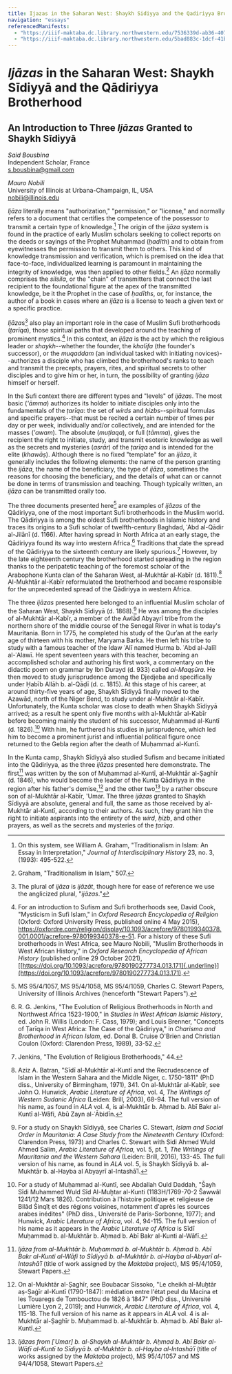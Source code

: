 ```yaml
---
title: Ijazas in the Saharan West: Shaykh Sidiyya and the Qadiriyya Brotherhood
navigation: "essays"
referencedManifests:
  - "https://iiif-maktaba.dc.library.northwestern.edu/7536339d-ab36-4079-a206-2d46f78053dc.json"
  - "https://iiif-maktaba.dc.library.northwestern.edu/5bad883c-1dcf-41b9-8d07-4010ea62ad1f.json"
---
```



# *Ijāzas* in the Saharan West: Shaykh Sīdiyyā and the Qādiriyya Brotherhood

## An Introduction to Three *Ijāzas* Granted to Shaykh Sīdiyyā 

*Said Bousbina*  
Independent Scholar, France  
s.bousbina@gmail.com

*Mauro Nobili*  
University of Illinois at Urbana-Champaign, IL, USA  
nobili@illinois.edu

*Ijāza* literally means "authorization," "permission," or "license," and normally refers to a document that certifies the competence of the possessor to transmit a certain type of knowledge.[^1] The origin of the *ijāza* system is found in the practice of early Muslim scholars seeking to collect reports on the deeds or sayings of the Prophet Muḥammad (*ḥadīth*) and to obtain from eyewitnesses the permission to transmit them to others. This kind of knowledge transmission and verification, which is premised on the idea that face-to-face, individualized learning is paramount in maintaining the integrity of knowledge, was then applied to other fields.[^2] An *ijāza* normally comprises the *silsila*, or the "chain" of transmitters that connect the last recipient to the foundational figure at the apex of the transmitted knowledge, be it the Prophet in the case of *ḥadīths*, or, for instance, the author of a book in cases where an *ijāza* is a license to teach a given text or a specific practice.

*Ijāza*s[^3] also play an important role in the case of Muslim Sufi brotherhoods (*ṭarīqa*), those spiritual paths that developed around the teaching of prominent mystics.[^4] In this context, an *ijāza* is the act by which the religious leader or *shaykh*--whether the founder, the *khalīfa* (the founder's successor), or the *muqaddam* (an individual tasked with initiating novices)--authorizes a disciple who has climbed the brotherhood's ranks to teach and transmit the precepts, prayers, rites, and spiritual secrets to other disciples and to give him or her, in turn, the possibility of granting *ijāza* himself or herself.

In the Sufi context there are different types and "levels" of *ijāzas*. The most basic (*'āmma*) authorizes its holder to initiate disciples only into the fundamentals of the *ṭarīqa*: the set of *wirds* and *ḥizbs*--spiritual formulas and specific prayers--that must be recited a certain number of times per day or per week, individually and/or collectively, and are intended for the masses (*'awam*). The absolute (*muṭlaqa*), or full (*tāmma*), gives the recipient the right to initiate, study, and transmit esoteric knowledge as well as the secrets and mysteries (*asrār*) of the *ṭarīqa* and is intended for the elite (*khawāṣ*). Although there is no fixed "template" for an *ijāza*, it generally includes the following elements: the name of the person granting the *ijāza*, the name of the beneficiary, the type of *ijāza*, sometimes the reasons for choosing the beneficiary, and the details of what can or cannot be done in terms of transmission and teaching. Though typically written, an *ijāza* can be transmitted orally too.

The three documents presented here[^5] are examples of *ijāzas* of the Qādiriyya, one of the most important Sufi brotherhoods in the Muslim world. The Qādiriyya is among the oldest Sufi brotherhoods in Islamic history and traces its origins to a Sufi scholar of twelfth-century Baghdad, ʿAbd al-Qādir al-Jilānī (d. 1166). After having spread in North Africa at an early stage, the Qādiriyya found its way into western Africa.[^6] Traditions that date the spread of the Qādiriyya to the sixteenth century are likely spurious.[^7] However, by the late eighteenth century the brotherhood started spreading in the region thanks to the peripatetic teaching of the foremost scholar of the Arabophone Kunta clan of the Saharan West, al-Mukhtār al-Kabīr (d. 1811).[^8] Al-Mukhtār al-Kabīr reformulated the brotherhood and became responsible for the unprecedented spread of the Qādiriyya in western Africa.

The three *ijāzas* presented here belonged to an influential Muslim scholar of the Saharan West, Shaykh Sīdiyyā (d. 1868).[^9] He was among the disciples of al-Mukhtār al-Kabīr, a member of the Awlād Abyayrī tribe from the northern shore of the middle course of the Senegal River in what is today's Mauritania. Born in 1775, he completed his study of the Qurʾan at the early age of thirteen with his mother, Maryama Barka. He then left his tribe to study with a famous teacher of the Idaw ʿAlī named Ḥurma b. ʿAbd al-Jalīl al-ʿAlawī. He spent seventeen years with this teacher, becoming an accomplished scholar and authoring his first work, a commentary on the didactic poem on grammar by Ibn Durayd (d. 933) called *al-Maqṣūra*. He then moved to study jurisprudence among the Djedjeba and specifically under Ḥabīb Allāh b. al-Qāḍī (d. c. 1815). At this stage of his career, at around thirty-five years of age, Shaykh Sīdiyyā finally moved to the Azawād, north of the Niger Bend, to study under al-Mukhtār al-Kabīr. Unfortunately, the Kunta scholar was close to death when Shaykh Sīdiyyā arrived; as a result he spent only five months with al-Mukhtār al-Kabīr before becoming mainly the student of his successor, Muḥammad al-Kuntī (d. 1826).[^10] With him, he furthered his studies in jurisprudence, which led him to become a prominent jurist and influential political figure once returned to the Gebla region after the death of Muḥammad al-Kuntī.

In the Kunta camp, Shaykh Sīdiyyā also studied Sufism and became initiated into the Qādiriyya, as the three *ijāzas* presented here demonstrate. The first[^11] was written by the son of Muḥammad al-Kuntī, al-Mukhtār al-Ṣaghīr (d. 1846), who would become the leader of the Kunta Qādiriyya in the region after his father's demise,[^12] and the other two[^13] by a rather obscure son of al-Mukhtār al-Kabīr, 'Umar. The three *ijāzas* granted to Shaykh Sīdiyyā are absolute, general and full, the same as those received by al-Mukhtār al-Kuntī, according to their authors. As such, they grant him the right to initiate aspirants into the entirety of the *wird*, *ḥizb*, and other prayers, as well as the secrets and mysteries of the *ṭarīqa*.

[^1]: On this system, see William A. Graham, "Traditionalism in Islam: An Essay in Interpretation," *Journal of Interdisciplinary History* 23, no. 3, (1993): 495-522.

[^2]: Graham, "Traditionalism in Islam," 507.

[^3]: The plural of *ijāza* is *ijāzāt*, though here for ease of reference we use the anglicized plural, "*ijāzas*."

[^4]: For an introduction to Sufism and Sufi brotherhoods see, David Cook, "Mysticism in Sufi Islam," in *Oxford Research Encyclopedia of Religion* (Oxford: Oxford University Press, published online 4 May 2015), <https://oxfordre.com/religion/display/10.1093/acrefore/9780199340378.001.0001/acrefore-9780199340378-e-51>. For a history of these Sufi brotherhoods in West Africa, see Mauro Nobili, "Muslim Brotherhoods in West African History," in *Oxford Research Encyclopedia of African History* (published online 29 October 2021), [[https://doi.org/10.1093/acrefore/9780190277734.013.171]{.underline}](https://doi.org/10.1093/acrefore/9780190277734.013.171).

[^5]: MS 95/4/1057, MS 95/4/1058, MS 95/4/1059, Charles C. Stewart Papers, University of Illinois Archives (henceforth "Stewart Papers").

[^6]: R. G. Jenkins, "The Evolution of Religious Brotherhoods in North and Northwest Africa 1523-1900," in *Studies in West African Islamic History*, ed. John R. Willis (London: F. Cass, 1979); and Louis Brenner, "Concepts of Ṭarīqa in West Africa: The Case of the Qādiriyya," in *Charisma and Brotherhood in African Islam*, ed. Donal B. Cruise O'Brien and Christian Coulon (Oxford: Clarendon Press, 1989), 33-52.

[^7]: Jenkins, "The Evolution of Religious Brotherhoods," 44.

[^8]: Aziz A. Batran, "Sīdī al-Mukhtār al-Kuntī and the Recrudescence of Islam in the Western Sahara and the Middle Niger, c. 1750-1811" (PhD diss., University of Birmingham, 1971), 341. On al-Mukhtār al-Kabīr, see John O. Hunwick, *Arabic Literature of Africa*, vol. 4, *The Writings of Western Sudanic Africa* (Leiden: Brill, 2003), 68-94. The full version of his name, as found in *ALA* vol. 4, is al-Mukhtār b. Aḥmad b. Abī Bakr al-Kuntī al-Wāfi, Abū Zayn al-ʿĀbidīn.

[^9]: For a study on Shaykh Sīdiyyā, see Charles C. Stewart, *Islam and Social Order in Mauritania: A Case Study from the Nineteenth Century* (Oxford: Clarendon Press, 1973) and Charles C. Stewart with Sidi Ahmed Wuld Ahmed Salim, *Arabic Literature of Africa,* vol. 5, pt. 1, *The Writings of Mauritania and the Western Sahara* (Leiden: Brill, 2016), 133-45. The full version of his name, as found in *ALA* vol. 5, is Shaykh Sīdiyyā b. al-Mukhtār b. al-Hayba al Abyayrī al-Intashāʾī.

[^10]: For a study of Muḥammad al-Kuntī, see Abdallah Ould Daddah, "Šayh Sîdi Muhammed Wuld Sîd Al-Muḫtar al-Kunti (1183H/1769-70-2 Šawwâl 1241/12 Mars 1826). Contribution à l'histoire politique et religieuse de Bilâd Šinqîṭ et des régions voisines, notamment d'après les sources arabes inédites" (PhD diss., Université de Paris-Sorbonne, 1977); and Hunwick, *Arabic Literature of Africa*, vol. 4, 94-115. The full version of his name as it appears in the *Arabic Literature of Africa* is Sīdī Muḥammad b. al-Mukhtār b. Aḥmad b. Abī Bakr al-Kunti al-Wāfī.

[^11]: *Ijāza from al-Mukhtār b. Muḥammad b. al-Mukhtār b. Aḥmad b. Abī Bakr al-Kunti al-Wāfi to Sīdiyyā b. al-Mukhtār b. al-Hayba al-Abyarī al-Intashāʾī* (title of work assigned by the *Maktaba* project), MS 95/4/1059, Stewart Papers.

[^12]: On al-Mukhtār al-Ṣaghīr, see Boubacar Sissoko, "Le cheikh al-Muḫtār aṣ-Ṣaġīr al-Kuntī (1790-1847): médiation entre l'état peul du Macina et les Touaregs de Tombouctou de 1826 à 1847" (PhD diss., Université Lumière Lyon 2, 2019); and Hunwick, *Arabic Literature of Africa*, vol. 4, 115-18. The full version of his name as it appears in *ALA* vol. 4 is al-Mukhtār al-Ṣaghīr b. Muḥammad b. al-Mukhtār b. Aḥmad b. Abī Bakr al-Kuntī.

[^13]: *Ijāzas from \[ʿUmar\] b. al-Shaykh al-Mukhtār b. Aḥmad b. Abī Bakr al-Wāfī al-Kuntī to Sīdiyyā b. al-Mukhtār b. al-Hayba al-Intashāʾī* (title of works assigned by the *Maktaba* project), MS 95/4/1057 and MS 94/4/1058, Stewart Papers.
